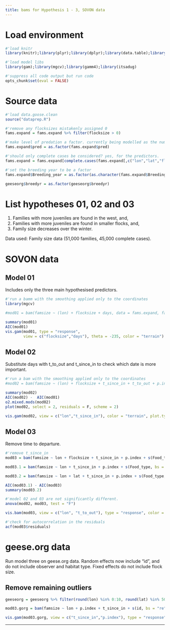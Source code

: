 ```yaml
---
title: bams for Hypothesis 1 - 3, SOVON data
---
```


# Load environment

```r
#'load knitr
library(knitr);library(plyr);library(dplyr);library(data.table);library(purrr);library(ggplot2)

#'load model libs
library(gam);library(mgcv);library(gamm4);library(itsadug)

#'suppress all code output but run code
opts_chunk$set(eval = FALSE)
```

# Source data

```r
#'load data.goose.clean
source("dataprep.R")

#'remove any flocksizes mistakenly assigned 0
fams.expand = fams.expand %>% filter(flocksize > 0)

#'make level of predation a factor. currently being modelled as the numeric value p.index
fams.expand$pred = as.factor(fams.expand$pred)

#'should only complete cases be considered? yes, for the predictors.
fams.expand = fams.expand[complete.cases(fams.expand[,c("lon","lat","flocksize","famsize","Breeding_year","p.index","days","t_to_out","t_since_in","durwinter")]),]
```

```r
#'set the breeding year to be a factor
fams.expand$Breeding_year = as.factor(as.character(fams.expand$Breeding_year))

geeseorg$breedyr = as.factor(geeseorg$breedyr)
```

# List hypotheses 01, 02 and 03

1. Families with more juveniles are found in the west, and, 
2. Families with more juveniles are found in smaller flocks, and,
3. Family size decreases over the winter.

Data used: Family size data (51,000 families, 45,000 complete cases).

# SOVON data

## Model 01
Includes only the three main hypothesised predictors.

```r
#'run a bamm with the smoothing applied only to the coordinates
library(mgcv)

#mod01 = bam(famsize ~ (lon) + flocksize + days, data = fams.expand, family = "poisson")
```

```r
summary(mod01)
AIC(mod01)
vis.gam(mod01, type = "response",
        view = c("flocksize","days"), theta = -235, color = "terrain")
```

## Model 02

Substitute days with t_to_out and t_since_in to check which date is more important.

```r
#'run a bam with the smoothing applied only to the coordinates
#mod02 = bam(famsize ~ (lon) + flocksize + t_since_in + t_to_out + p.index + s(Food_type, bs = "re") + s(Observer, bs = "re") + s(Breeding_year, bs = "re"), data = fams.expand, family = "poisson")
```

```r
summary(mod02)
AIC(mod02) -  AIC(mod01)
o2.mixed.mods(mod02)
plot(mod02, select = 2, residuals = F, scheme = 2)

vis.gam(mod02, view = c("lon","t_since_in"), color = "terrain", plot.type = "persp", type = "response", theta = -235)
```

## Model 03
Remove time to departure.

```r
#'remove t_since_in
mod03 = bam(famsize ~ lon + flocksize + t_since_in + p.index + s(Food_type, bs = "re") + s(Observer, bs = "re") + s(Breeding_year, bs = "re"), data = fams.expand, family = "poisson")

mod03.1 = bam(famsize ~ lon + t_since_in + p.index + s(Food_type, bs = "re") + s(Observer, bs = "re") + s(Breeding_year, bs = "re"), data = fams.expand, family = "poisson")

mod03.2 = bam(famsize ~ lon + lat + t_since_in + p.index + s(Food_type, bs = "re") + s(Observer, bs = "re") + s(Breeding_year, bs = "re"), data = fams.expand, family = "poisson")
```

```r
AIC(mod03.1) - AIC(mod03)
summary(mod03.2)

#'model 02 and 03 are not significantly different.
anova(mod02, mod03, test = "F")
```

```r
vis.bam(mod03, view = c("lon", "t_to_out"), type = "response", color = "terrain", theta = -45)

#'check for autocorrelation in the residuals
acf(mod03$residuals)
```

# geese.org data
Run model three on geese.org data. Random effects now include "id", and do not include observer and habitat type. Fixed effects do not include flock size.

## Remove remaining outliers

```r
geeseorg = geeseorg %>% filter(round(lon) %in% 0:10, round(lat) %in% 50:56)
```


```r
mod03.gorg = bam(famsize ~ lon + p.index + t_since_in + s(id, bs = "re") + s(breedyr, bs = "re"), data = geeseorg, family = poisson, na.action = na.exclude)
```

```r
vis.gam(mod03.gorg, view = c("t_since_in","p.index"), type = "response", plot.type = "contour", color = "terrain", main = "famsize: geese.org: days ~ lon")
```

---
